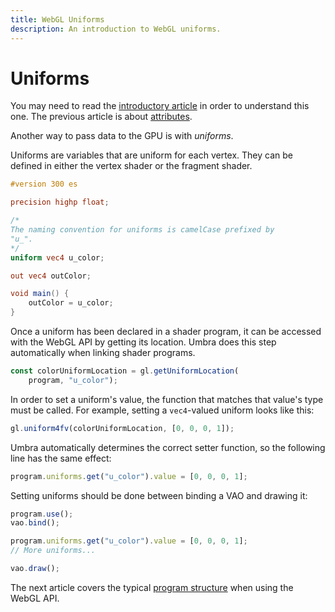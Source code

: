 ```yaml
---
title: WebGL Uniforms
description: An introduction to WebGL uniforms.
---
```

# Uniforms

You may need to read the 
[introductory article](/webgl/what-is) in order to
understand this one. The previous article is about
[attributes](/webgl/attributes).

Another way to pass data to the GPU is with *uniforms*.

Uniforms are variables that are uniform for each vertex.
They can be defined in either the vertex shader or the
fragment shader.

```glsl
#version 300 es

precision highp float;

/*
The naming convention for uniforms is camelCase prefixed by
"u_".
*/
uniform vec4 u_color;

out vec4 outColor;

void main() {
	outColor = u_color;
}
```

Once a uniform has been declared in a shader program, it
can be accessed with the WebGL API by getting its location.
Umbra does this step automatically when linking shader
programs.

```js
const colorUniformLocation = gl.getUniformLocation(
	program, "u_color");
```

In order to set a uniform's value, the function that
matches that value's type must be called. For example,
setting a `vec4`-valued uniform looks like this:

```js
gl.uniform4fv(colorUniformLocation, [0, 0, 0, 1]);
```

Umbra automatically determines the correct setter
function, so the following line has the same effect:

```js
program.uniforms.get("u_color").value = [0, 0, 0, 1];
```

Setting uniforms should be done between binding a VAO and
drawing it:

```js
program.use();
vao.bind();

program.uniforms.get("u_color").value = [0, 0, 0, 1];
// More uniforms...

vao.draw();
```

The next article covers the typical
[program structure](/webgl/program-structure) when
using the WebGL API.
